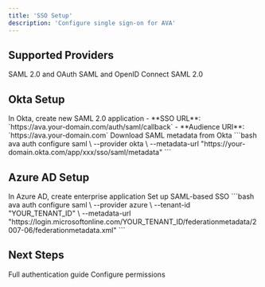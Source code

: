 ```yaml
---
title: 'SSO Setup'
description: 'Configure single sign-on for AVA'
---
```


## Supported Providers

<CardGroup cols={3}>
  <Card title="Okta" icon="key">
    SAML 2.0 and OAuth
  </Card>
  <Card title="Azure AD" icon="microsoft">
    SAML and OpenID Connect
  </Card>
  <Card title="Google Workspace" icon="google">
    SAML 2.0
  </Card>
</CardGroup>

## Okta Setup

<Steps>
  <Step title="Create SAML App">
    In Okta, create new SAML 2.0 application
  </Step>
  <Step title="Configure URLs">
    - **SSO URL**: `https://ava.your-domain.com/auth/saml/callback`
    - **Audience URI**: `https://ava.your-domain.com`
  </Step>
  <Step title="Get Metadata">
    Download SAML metadata from Okta
  </Step>
  <Step title="Configure in AVA">
    ```bash
    ava auth configure saml \
      --provider okta \
      --metadata-url "https://your-domain.okta.com/app/xxx/sso/saml/metadata"
    ```
  </Step>
</Steps>

## Azure AD Setup

<Steps>
  <Step title="Register Enterprise App">
    In Azure AD, create enterprise application
  </Step>
  <Step title="Configure SAML">
    Set up SAML-based SSO
  </Step>
  <Step title="Configure in AVA">
    ```bash
    ava auth configure saml \
      --provider azure \
      --tenant-id "YOUR_TENANT_ID" \
      --metadata-url "https://login.microsoftonline.com/YOUR_TENANT_ID/federationmetadata/2007-06/federationmetadata.xml"
    ```
  </Step>
</Steps>

## Next Steps

<CardGroup cols={2}>
  <Card title="Authentication" icon="key" href="/getting-started/authentication">
    Full authentication guide
  </Card>
  <Card title="User Permissions" icon="users-gear" href="/getting-started/user-permissions">
    Configure permissions
  </Card>
</CardGroup>
